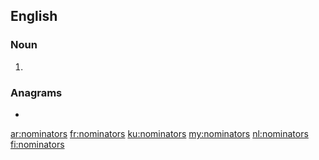 ==English==

===Noun===
{{head|en|noun plural form}}

# {{plural of|nominator|lang=en}}

===Anagrams===
* {{l|en|normations}}

[[ar:nominators]]
[[fr:nominators]]
[[ku:nominators]]
[[my:nominators]]
[[nl:nominators]]
[[fi:nominators]]